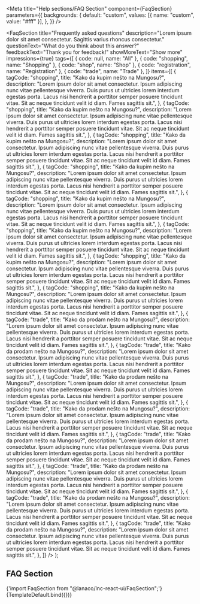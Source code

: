 


<Meta
  title="Help sections/FAQ Section"
  component={FaqSection}
  parameters={{
    backgrounds: {
      default: "custom",
      values: [{ name: "custom", value: "#fff" }],
    },
  }}
/>

  <FaqSection
    title="Frequently asked questions"
    description="Lorem ipsum dolor sit amet consectetur. Sagittis varius rhoncus consectetur."
    questionText="What do you think about this answer?"
    feedbackText="Thank you for feedback!"
    showMoreText="Show more"
    impressions={true}
    tags={[
      { code: null, name: "All" },
      { code: "shopping", name: "Shopping" },
      { code: "shop", name: "Shop" },
      { code: "registration", name: "Registration" },
      { code: "trade", name: "Trade" },
    ]}
    items={[
      {
        tagCode: "shopping",
        title: "Kako da kupim nešto na Mungosu?",
        description:
          "Lorem ipsum dolor sit amet consectetur. Ipsum adipiscing nunc vitae pellentesque viverra. Duis purus ut ultricies lorem interdum egestas porta. Lacus nisi hendrerit a porttitor semper posuere tincidunt vitae. Sit ac neque tincidunt velit id diam. Fames sagittis sit.",
      },
      {
        tagCode: "shopping",
        title: "Kako da kupim nešto na Mungosu?",
        description:
          "Lorem ipsum dolor sit amet consectetur. Ipsum adipiscing nunc vitae pellentesque viverra. Duis purus ut ultricies lorem interdum egestas porta. Lacus nisi hendrerit a porttitor semper posuere tincidunt vitae. Sit ac neque tincidunt velit id diam. Fames sagittis sit.",
      },
      {
        tagCode: "shopping",
        title: "Kako da kupim nešto na Mungosu?",
        description:
          "Lorem ipsum dolor sit amet consectetur. Ipsum adipiscing nunc vitae pellentesque viverra. Duis purus ut ultricies lorem interdum egestas porta. Lacus nisi hendrerit a porttitor semper posuere tincidunt vitae. Sit ac neque tincidunt velit id diam. Fames sagittis sit.",
      },
      {
        tagCode: "shopping",
        title: "Kako da kupim nešto na Mungosu?",
        description:
          "Lorem ipsum dolor sit amet consectetur. Ipsum adipiscing nunc vitae pellentesque viverra. Duis purus ut ultricies lorem interdum egestas porta. Lacus nisi hendrerit a porttitor semper posuere tincidunt vitae. Sit ac neque tincidunt velit id diam. Fames sagittis sit.",
      },
      {
        tagCode: "shopping",
        title: "Kako da kupim nešto na Mungosu?",
        description:
          "Lorem ipsum dolor sit amet consectetur. Ipsum adipiscing nunc vitae pellentesque viverra. Duis purus ut ultricies lorem interdum egestas porta. Lacus nisi hendrerit a porttitor semper posuere tincidunt vitae. Sit ac neque tincidunt velit id diam. Fames sagittis sit.",
      },
      {
        tagCode: "shopping",
        title: "Kako da kupim nešto na Mungosu?",
        description:
          "Lorem ipsum dolor sit amet consectetur. Ipsum adipiscing nunc vitae pellentesque viverra. Duis purus ut ultricies lorem interdum egestas porta. Lacus nisi hendrerit a porttitor semper posuere tincidunt vitae. Sit ac neque tincidunt velit id diam. Fames sagittis sit.",
      },
      {
        tagCode: "shopping",
        title: "Kako da kupim nešto na Mungosu?",
        description:
          "Lorem ipsum dolor sit amet consectetur. Ipsum adipiscing nunc vitae pellentesque viverra. Duis purus ut ultricies lorem interdum egestas porta. Lacus nisi hendrerit a porttitor semper posuere tincidunt vitae. Sit ac neque tincidunt velit id diam. Fames sagittis sit.",
      },
      {
        tagCode: "shopping",
        title: "Kako da kupim nešto na Mungosu?",
        description:
          "Lorem ipsum dolor sit amet consectetur. Ipsum adipiscing nunc vitae pellentesque viverra. Duis purus ut ultricies lorem interdum egestas porta. Lacus nisi hendrerit a porttitor semper posuere tincidunt vitae. Sit ac neque tincidunt velit id diam. Fames sagittis sit.",
      },
      {
        tagCode: "trade",
        title: "Kako da prodam nešto na Mungosu?",
        description:
          "Lorem ipsum dolor sit amet consectetur. Ipsum adipiscing nunc vitae pellentesque viverra. Duis purus ut ultricies lorem interdum egestas porta. Lacus nisi hendrerit a porttitor semper posuere tincidunt vitae. Sit ac neque tincidunt velit id diam. Fames sagittis sit.",
      },
      {
        tagCode: "trade",
        title: "Kako da prodam nešto na Mungosu?",
        description:
          "Lorem ipsum dolor sit amet consectetur. Ipsum adipiscing nunc vitae pellentesque viverra. Duis purus ut ultricies lorem interdum egestas porta. Lacus nisi hendrerit a porttitor semper posuere tincidunt vitae. Sit ac neque tincidunt velit id diam. Fames sagittis sit.",
      },
      {
        tagCode: "trade",
        title: "Kako da prodam nešto na Mungosu?",
        description:
          "Lorem ipsum dolor sit amet consectetur. Ipsum adipiscing nunc vitae pellentesque viverra. Duis purus ut ultricies lorem interdum egestas porta. Lacus nisi hendrerit a porttitor semper posuere tincidunt vitae. Sit ac neque tincidunt velit id diam. Fames sagittis sit.",
      },
      {
        tagCode: "trade",
        title: "Kako da prodam nešto na Mungosu?",
        description:
          "Lorem ipsum dolor sit amet consectetur. Ipsum adipiscing nunc vitae pellentesque viverra. Duis purus ut ultricies lorem interdum egestas porta. Lacus nisi hendrerit a porttitor semper posuere tincidunt vitae. Sit ac neque tincidunt velit id diam. Fames sagittis sit.",
      },
      {
        tagCode: "trade",
        title: "Kako da prodam nešto na Mungosu?",
        description:
          "Lorem ipsum dolor sit amet consectetur. Ipsum adipiscing nunc vitae pellentesque viverra. Duis purus ut ultricies lorem interdum egestas porta. Lacus nisi hendrerit a porttitor semper posuere tincidunt vitae. Sit ac neque tincidunt velit id diam. Fames sagittis sit.",
      },
      {
        tagCode: "trade",
        title: "Kako da prodam nešto na Mungosu?",
        description:
          "Lorem ipsum dolor sit amet consectetur. Ipsum adipiscing nunc vitae pellentesque viverra. Duis purus ut ultricies lorem interdum egestas porta. Lacus nisi hendrerit a porttitor semper posuere tincidunt vitae. Sit ac neque tincidunt velit id diam. Fames sagittis sit.",
      },
      {
        tagCode: "trade",
        title: "Kako da prodam nešto na Mungosu?",
        description:
          "Lorem ipsum dolor sit amet consectetur. Ipsum adipiscing nunc vitae pellentesque viverra. Duis purus ut ultricies lorem interdum egestas porta. Lacus nisi hendrerit a porttitor semper posuere tincidunt vitae. Sit ac neque tincidunt velit id diam. Fames sagittis sit.",
      },
      {
        tagCode: "trade",
        title: "Kako da prodam nešto na Mungosu?",
        description:
          "Lorem ipsum dolor sit amet consectetur. Ipsum adipiscing nunc vitae pellentesque viverra. Duis purus ut ultricies lorem interdum egestas porta. Lacus nisi hendrerit a porttitor semper posuere tincidunt vitae. Sit ac neque tincidunt velit id diam. Fames sagittis sit.",
      },
    ]}
  />
);

## FAQ Section

<SyntaxHighlighter language="jsx" style={nord}>
  {'import FaqSection from "@lanaco/lnc-react-ui/FaqSection";'}
</SyntaxHighlighter>

<Canvas>
  <Story name="Default" args={{}}>
    {TemplateDefault.bind({})}
  </Story>
</Canvas>
